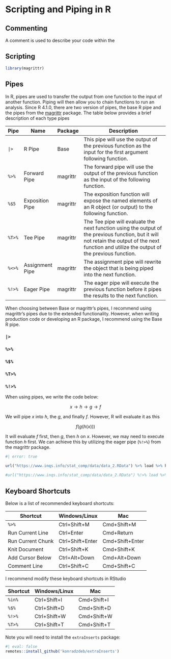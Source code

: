 # Scripting and Piping in R

## Commenting

A comment is used to describe your code within the

## Scripting

```r
library(magrittr)
```

## Pipes

In R, pipes are used to transfer the output from one function to the input of another function. Piping will then allow you to chain functions to run an analysis. Since R 4.1.0, there are two version of pipes, the base R pipe and the pipes from the [magrittr](https://magrittr.tidyverse.org/) package. The table below provides a brief description of each type pipes

| Pipe   | Name            | Package  | Description                                                                                                                                                                                     |
|-----|-------------|--------|-----------------------------------------------|
| `|>`   | R Pipe          | Base     | This pipe will use the output of the previous function as the input for the first argument following function.                                                                                  |
| `%>%`  | Forward Pipe    | magrittr | The forward pipe will use the output of the previous function as the input of the following function.                                                                                           |
| `%$5`  | Exposition Pipe | magrittr | The exposition function will expose the named elements of an R object (or output) to the following function.                                                                                    |
| `%T>%` | Tee Pipe        | magrittr | The Tee pipe will evaluate the next function using the output of the previous function, but it will not retain the output of the next function and utilize the output of the previous function. |
| `%<>%` | Assignment Pipe | magrittr | The assignment pipe will rewrite the object that is being piped into the next function.                                                                                                         |
| `%!>%` | Eager Pipe      | magrittr | The eager pipe will execute the previous function before it pipes the results to the next function.                                                                                             |

When choosing between Base or magrittr's pipes, I recommend using magrittr's pipes due to the extended functionality. However, when writing production code or developing an R package, I recommend using the Base R pipe.

### `|>`

### `%>%`

### `%$%`

### `%T>%`

### `%!>%`

When using pipes, we write the code below:

$$
x \rightarrow h \rightarrow g \rightarrow f
$$

We will pipe $x$ into $h$, the $g$, and finally $f$. However, R will evaluate it as this

$$
f(g(h(x)))
$$

It will evaluate $f$ first, then $g$, then $h$ on $x$. However, we may need to execute function $h$ first. We can achieve this by utilizing the eager pipe (`%!>%`) from the magrittr package.

```r
#| error: true

url("https://www.inqs.info/stat_comp/data/data_2.RData") %>% load %>% head

```

```r

#url("https://www.inqs.info/stat_comp/data/data_2.RData") %!>% load %>% head
```

## Keyboard Shortcuts

Below is a list of recommended keyboard shortcuts:

| Shortcut          | Windows/Linux    | Mac             |
|-------------------|------------------|-----------------|
| `%>%`             | Ctrl+Shift+M     | Cmd+Shift+M     |
| Run Current Line  | Ctrl+Enter       | Cmd+Return      |
| Run Current Chunk | Ctrl+Shift+Enter | Cmd+Shift+Enter |
| Knit Document     | Ctrl+Shift+K     | Cmd+Shift+K     |
| Add Cursor Below  | Ctrl+Alt+Down    | Cmd+Alt+Down    |
| Comment Line      | Ctrl+Shift+C     | Cmd+Shift+C     |

I recommend modify these keyboard shortcuts in RStudio

| Shortcut | Windows/Linux | Mac         |
|----------|---------------|-------------|
| `%in%`   | Ctrl+Shift+I  | Cmd+Shift+I |
| `%$%`    | Ctrl+Shift+D  | Cmd+Shift+D |
| `%!>%`   | Ctrl+Shift+W  | Cmd+Shift+W |
| `%T>%`   | Ctrl+Shift+T  | Cmd+Shift+T |

Note you will need to install the `extraInserts` package:

```r
#| eval: false
remotes::install_github('konradzdeb/extraInserts')
```
